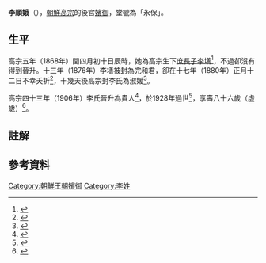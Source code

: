 '''李順娥'''（{{bd|1843年||1928年|catIdx=L李}}），[[朝鮮高宗|朝鮮高宗]]的後宮[[嬪御|嬪御]]，堂號為「永保」。
==生平==
高宗五年（1868年）閏四月初十日辰時，她為高宗生下[[庶長子|庶長子]][[完親王|李墡]]<ref>{{Cite web|url=http://sillok.history.go.kr/id/wza_10504110_002|title=《高宗實錄》5卷，高宗5年閏4月10日2번째기사|accessdate=2017-09-27|author=|date=|work=sillok.history.go.kr|publisher=|language=ko|archive-date=2019-08-22|archive-url=https://web.archive.org/web/20190822224043/http://sillok.history.go.kr/id/wza_10504110_002|dead-url=no}}</ref>，不過卻沒有得到晉升。十三年（1876年）李墡被封為完和君，卻在十七年（1880年）正月十二日不幸夭折<ref>{{Cite web|url=http://sillok.history.go.kr/id/wza_11701012_001|title=《高宗實錄》17卷，高宗17年1月12日1번째기사|accessdate=2017-09-27|author=|date=|work=sillok.history.go.kr|publisher=|language=ko|archive-date=2019-08-14|archive-url=https://web.archive.org/web/20190814225440/http://sillok.history.go.kr/id/wza_11701012_001|dead-url=no}}</ref>，十幾天後高宗封李氏為淑媛<ref>{{Cite web|url=http://sillok.history.go.kr/id/wza_11701029_001|title=《高宗實錄》17卷，高宗17年1月29日1번째기사|accessdate=2017-09-27|author=|date=|work=sillok.history.go.kr|publisher=|language=ko|archive-date=2019-08-22|archive-url=https://web.archive.org/web/20190822215752/http://sillok.history.go.kr/id/wza_11701029_001|dead-url=no}}</ref>。

高宗四十三年（1906年）李氏晉升為貴人<ref>{{Cite web|url=http://sillok.history.go.kr/id/wza_14305027_001|title=《高宗實錄》47卷，1906年5月27日1번째기사|accessdate=2017-09-27|author=|date=|work=sillok.history.go.kr|publisher=|language=ko|archive-date=2019-08-16|archive-url=https://web.archive.org/web/20190816085326/http://sillok.history.go.kr/id/wza_14305027_001|dead-url=no}}</ref>，於1928年過世<ref>{{Cite web|url=http://newslibrary.naver.com/viewer/index.nhn?articleId=1928121900209202028&edtNo=1&printCount=1&publishDate=1928-12-19&officeId=00020&pageNo=2&printNo=2990&publishType=00020|title=李貴人別世(이귀인별세)|accessdate=2017-09-27|work=NAVER Newslibrary|language=ko}}</ref>，享壽八十六歲（虛歲）<ref>{{Cite web |url=http://yoksa.aks.ac.kr/dataFiles/img/book2/8/JE_A_80405/JE_A_80405_001_000082.gif |title=陵園壇墓一覽表 |access-date=2018-04-15 |archive-date=2018-04-15 |archive-url=https://web.archive.org/web/20180415190837/http://yoksa.aks.ac.kr/dataFiles/img/book2/8/JE_A_80405/JE_A_80405_001_000082.gif |dead-url=no }}</ref>。
==註解==
{{reflist}}
==參考資料==

{{朝鲜人物小作品}}

[[Category:朝鮮王朝嬪御|Category:朝鮮王朝嬪御]]
[[Category:李姓|Category:李姓]]
